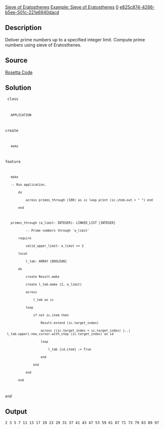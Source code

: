[[Property:title|Sieve of Eratosthenes]]
[[Property:link_title|Example: Sieve of Eratosthenes]]
[[Property:weight|0]]
[[Property:uuid|e825c874-4266-b5ee-501c-221e6940dacd]]
{{underconstruction}}


==Description==

Deliver prime numbers up to a specified integer limit. Compute prime numbers using sieve of Eratosthenes.


==Source==

[http://rosettacode.org/wiki/Seive_of_Eratosthenes Rosetta Code]


==Solution==

<code>
class
	APPLICATION

create
	make

feature
    make
    -- Run application.
        do
            across primes_through (100) as ic loop print (ic.item.out + " ") end
        end

    primes_through (a_limit: INTEGER): LINKED_LIST [INTEGER]
            -- Prime numbers through `a_limit'
        require
            valid_upper_limit: a_limit >= 2
        local
            l_tab: ARRAY [BOOLEAN]
        do
            create Result.make
            create l_tab.make (2, a_limit)
            across
                l_tab as ic
            loop
                if not ic.item then
                    Result.extend (ic.target_index)
                    across ((ic.target_index + ic.target_index) |..| l_tab.upper).new_cursor.with_step (ic.target_index) as id
                    loop
                        l_tab [id.item] := True
                    end
                end
            end
        end
end
</code>


==Output==

<code lang="text">
2 3 5 7 11 13 17 19 23 29 31 37 41 43 47 53 59 61 67 71 73 79 83 89 97
</code>


